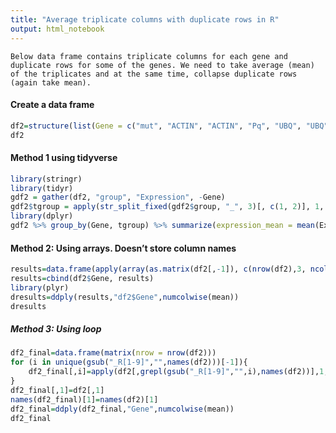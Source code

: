 ```yaml
---
title: "Average triplicate columns with duplicate rows in R"
output: html_notebook
---
```

    Below data frame contains triplicate columns for each gene and duplicate rows for some of the genes. We need to take average (mean) of the triplicates and at the same time, collapse duplicate rows (again take mean).
#### Create a data frame
```r
df2=structure(list(Gene = c("mut", "ACTIN", "ACTIN", "Pq", "UBQ", "UBQ", "Xa"), X_T0_R1 = c(0.344814469, 1.209073623, 1.071457953, 0.362842359, 1.014392244, 1.571055788, 0.570729408), X_T0_R2 = c(0.449930853, 1.031557118, 1.054965621, 0.522831228, 0.83300542, 0.967355216, 0.501057748), X_T0_R3 = c(0.601209073, 1.695796471, 1.052815987, 0.571729222, 1.391288288, 1.773644641, 0.453820027), X_T1_R1 = c(0.427800244, 1.308884798, 0.991302515, 0.329510681, 0.773414746, 1.029619555, 0.362504535), X_T1_R2 = c(0.418589633, 1.811507215, 1.206305091, 0.29886302, 0.895616224, 1.196317937, 0.408657559), X_T1_R3 = c(0.468263467, 1.352236153, 1.444060418, 0.359970383, 0.942421479, 2.388771681, 0.145078696), X_T2_R1 = c(0.300362616, 1.654754505, 1.109259911, 0.306699247, 0.585608303, 1.945573895, 0.270237172), X_T2_R2 = c(0.27920993, 1.573822163, 1.152985196, 0.310218502, 0.493783209, 1.573792123, 0.36659012), X_T2_R3 = c(1.792971556, 0.665809249, 0.778594892, 2.161999623, 1.888984449, 0.456632731, 1.631251843), X_T3_R1 = c(1.118011513, 0.570411874, 1.044634812, 1.213092011, 1.817947271, 0.234950383, 1.384650094), X_T3_R2 = c(1.008515071, 0.916509523, 0.905764637, 1.244132809, 0.752181246, 0.797524026, 1.010615689), X_T3_R3 = c(0.816620011, 0.740345088, 1.106478019, 0.899414205, 0.909160589, 0.672469518, 0.594865366), Y_T0_R1 = c(3.307846716, 0.027550169, 0.645327389, 2.887386508, 1.042465604, 0.05047425, 4.318466199), Y_T0_R2 = c(2.035398381, 0.633422527, 0.888069994, 2.062827838, 1.82433679, 0.500792593, 1.182188977), Y_T0_R3 = c(1.500168876, 0.877196975, 1.088593542, 1.392198697, 1.162069878, 0.470956741, 1.511890878), Y_T1_R1 = c(1.095875029, 0.777981021, 1.050238479, 1.17216374, 0.945470429, 0.40568268, 0.872396888), Y_T1_R2 = c(0.452742932, 0.352610874, 0.787861253, 0.477126035, 0.320200734, 1.826032539, 0.332244865), Y_T1_R3 = c(0.45960558, 0.478390214, 0.645688363, 0.395673468, 0.215407604, 0.759507568, 0.700730905), Y_T2_R1 = c(1.559068766, 0.062252184, 0.937463531, 0.994007758, 0.482591298, 1.269828631, 0.237326878), Y_T2_R2 = c(1.390406257, 0.215685731, 1.087380361, 1.018431329, 0.585660661, 1.05095161, 0.173209498), Y_T2_R3 = c(1.00828232, 0.376013801, 0.782410602, 0.906376375, 0.572489629, 1.359345852, 0.302963483), Y_T3_R1 = c(1.182635592, 0.117426355, 1.013642281, 0.967559933, 0.306328031, 1.231521805, 0.257804624), Y_T3_R2 = c(1.366839578, 0.341411017, 1.337125947, 0.943784803, 0.721978298, 1.10875345, 0.189978177), Y_T3_R3 = c(1.594404053, 0.209740069, 0.92384942, 0.897659445, 0.457172538, 1.543831721, 0.272475233), Z_T0_R1 = c(1.237203711, 0.233057698, 1.077219174, 1.156260667, 0.264806683, 1.591044318, 0.255767162), Z_T0_R2 = c(1.211301515, 0.251870699, 1.141522554, 1.194071909, 0.20882802, 1.533752995, 0.278059859), Z_T0_R3 = c(0.645425334, 1.53688617, 0.439888106, 0.819063313, 1.769224478, 0.250876057, 1.998822839), Z_T1_R1 = c(0.971645792, 0.671074934, 0.469502588, 1.312821698, 1.306039773, 1.40561198, 1.704347344), Z_T1_R2 = c(0.859830596, 1.580097955, 1.366461274, 1.24037716, 0.80578233, 1.116605654, 1.211928025), Z_T1_R3 = c(0.785228306, 1.286123696, 1.10243547, 0.996917372, 1.215506569, 0.683697612, 1.000232952), Z_T2_R1 = c(0.475576762, 2.673806674, 0.732913032, 0.763693301, 3.091813549, 0.347384763, 3.16064337), Z_T2_R2 = c(0.810829692, 1.590506889, 1.162262268, 1.367255133, 1.378518959, 0.677096267, 2.006934309), Z_T2_R3 = c(1.02507371, 2.164918846, 1.440885034, 1.185511625, 1.934374556, 0.460659928, 1.277191061), Z_T3_R1 = c(0.834953495, 2.155130232, 1.209137833, 0.934189133, 1.048650427, 0.704562113, 1.145400709), Z_T3_R2 = c(0.886903303, 0.237343684, 0.921370232, 0.737206101, 0.318232441, 1.314051524, 0.9314835), Z_T3_R3 = c(0.748710472, 0.501419194, 0.914476206, 0.641169316, 0.119979817, 1.187578276, 0.918544916)), row.names = c(NA, -7L), class = c("data.table", "data.frame"))
df2
```
#### Method 1 using tidyverse
```r
library(stringr)
library(tidyr)
gdf2 = gather(df2, "group", "Expression", -Gene)
gdf2$tgroup = apply(str_split_fixed(gdf2$group, "_", 3)[, c(1, 2)], 1, paste, collapse ="_")
library(dplyr)
gdf2 %>% group_by(Gene, tgroup) %>% summarize(expression_mean = mean(Expression)) %>% spread(tgroup, expression_mean)
```

#### Method 2: Using arrays. Doesn't store column names
```r
results=data.frame(apply(array(as.matrix(df2[,-1]), c(nrow(df2),3, ncol(df2)/3)),3, rowMeans))
results=cbind(df2$Gene, results)
library(plyr)
dresults=ddply(results,"df2$Gene",numcolwise(mean))
dresults
```

##### Method 3: Using loop
```r
df2_final=data.frame(matrix(nrow = nrow(df2)))
for (i in unique(gsub("_R[1-9]","",names(df2)))[-1]){
    df2_final[,i]=apply(df2[,grepl(gsub("_R[1-9]","",i),names(df2))],1, mean)
}
df2_final[,1]=df2[,1]
names(df2_final)[1]=names(df2)[1]
df2_final=ddply(df2_final,"Gene",numcolwise(mean))
df2_final
```
